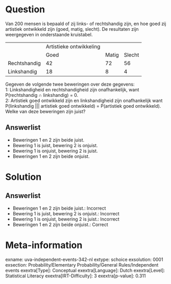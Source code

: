 Question
========

Van 200 mensen is bepaald of zij links- of rechtshandig zijn, en hoe
goed zij artistiek ontwikkeld zijn (goed, matig, slecht). De resultaten
zijn weergegeven in onderstaande kruistabel.

  -------------- ------------------------- ------- --------
                 Artistieke ontwikkeling           
                 Goed                      Matig   Slecht
  Rechtshandig   42                        72      56
  Linkshandig    18                        8       4
  -------------- ------------------------- ------- --------

Gegeven de volgende twee beweringen over deze gegevens:\
1: Linkshandigheid en rechtshandigheid zijn onafhankelijk, want\
P(rechtshandig ∩ linkshandig) = 0.\
2: Artistiek goed ontwikkeld zijn en linkshandigheid zijn onafhankelijk
want\
P(linkshandig \|\|\| artistiek goed ontwikkeld) = P(artistiek goed
ontwikkeld).\
Welke van deze beweringen zijn juist?

Answerlist
----------

* Beweringen 1 en 2 zijn beide juist.
* Bewering 1 is juist, bewering 2 is onjuist.
* Bewering 1 is onjuist, bewering 2 is juist.
* Beweringen 1 en 2 zijn beide onjuist.

Solution
========

Answerlist
----------

* Beweringen 1 en 2 zijn beide juist.: Incorrect
* Bewering 1 is juist, bewering 2 is onjuist.: Incorrect
* Bewering 1 is onjuist, bewering 2 is juist.: Incorrect
* Beweringen 1 en 2 zijn beide onjuist.: Correct

Meta-information
================
exname: uva-independent-events-342-nl
extype: schoice
exsolution: 0001
exsection: Probability/Elementary Probability/General Rules/Independent events
exextra[Type]: Conceptual
exextra[Language]: Dutch
exextra[Level]: Statistical Literacy
exextra[IRT-Difficulty]: 3
exextra[p-value]: 0.311
